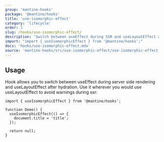 ```yaml
---
group: 'mantine-hooks'
package: '@mantine/hooks'
title: 'use-isomorphic-effect'
category: 'lifecycle'
order: 1
slug: /hooks/use-isomorphic-effect/
description: 'Switch between useEffect during SSR and useLayoutEffect after hydration'
import: "import { useIsomorphicEffect } from '@mantine/hooks';"
docs: 'hooks/use-isomorphic-effect.mdx'
source: 'mantine-hooks/src/use-isomorphic-effect/use-isomorphic-effect.ts'
---
```


## Usage

Hook allows you to switch between useEffect during server side rendering and useLayoutEffect after hydration.
Use it wherever you would use useLayoutEffect to avoid warnings during ssr:

```tsx
import { useIsomorphicEffect } from '@mantine/hooks';

function Demo() {
  useIsomorphicEffect(() => {
    document.title = 'title';
  });

  return null;
}
```
